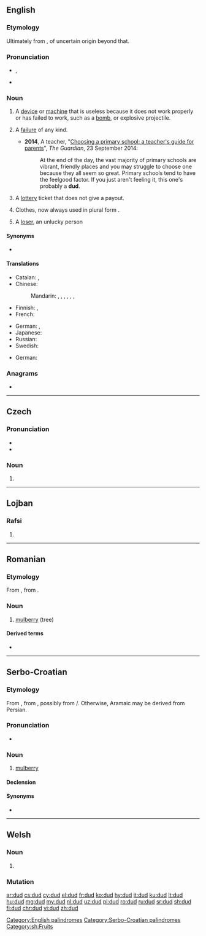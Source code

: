 {{also|-dud}}
==English==

===Etymology===
Ultimately from {{m|en|dudde||ragged clothing or cloth}}, of uncertain origin beyond that.

===Pronunciation===
* {{enPR|dŭd}}, {{IPA|/dʌd/|lang=en}}
* {{rhymes|ʌd|lang=en}}

===Noun===
{{en-noun}}

# {{lb|en|informal}} A [[device]] or [[machine]] that is useless because it does not work properly or has failed to work, such as a [[bomb]], or explosive projectile.
# {{lb|en|informal}} A [[failure]] of any kind.
#* '''2014''', A teacher, "[http://www.theguardian.com/education/2014/sep/23/choosing-primary-school-guide-teachers-guide-for-parents Choosing a primary school: a teacher's guide for parents]", ''The Guardian'', 23 September 2014:
#*: At the end of the day, the vast majority of primary schools are vibrant, friendly places and you may struggle to choose one because they all seem so great. Primary schools tend to have the feelgood factor. If you just aren't feeling it, this one's probably a '''dud'''.
# A [[lottery]] ticket that does not give a payout.
# {{lb|en|obsolete}} Clothes, now always used in plural form {{m|en|duds}}.
# A [[loser]], an unlucky person

====Synonyms====
* {{sense|losing lottery ticket}} {{l|en|blank}}

====Translations====
{{trans-top|broken or nonfunctional device that does not perform its intended function}}
* Catalan: {{t+|ca|fracàs|m}}, {{t|ca|pífia|f}}
* Chinese:
*: Mandarin: {{t|cmn|瞎炮|tr=xiāpào|sc=Hani}} {{qualifier|unexploded ordnance}}, {{t|cmn|啞炮|sc=Hani}}, {{t|cmn|哑炮|tr=yǎpào|sc=Hani}} {{qualifier|unexploded ordnance}}, {{t|cmn|啞彈|sc=Hani}}, {{t|cmn|哑弹|tr=yǎdàn|sc=Hani}}, {{t|cmn|瞎彈|sc=Hani}}, {{t|cmn|瞎弹|tr=xiādàn|sc=Hani}}
* Finnish: {{t+|fi|susi}}, {{t+|fi|suutari}}
* French: {{t|fr|[[munition]] [[non]] [[explosée]]}} {{qualifier|unexploded ordnance}}
{{trans-mid}}
* German: {{t+|de|Blindgänger|m}} {{qualifier|unexploded ordnance}}, {{t+|de|Versager|m}} {{qualifier|malfunctioning detonator or cartridge}}
* Japanese: {{t|ja|不発弾|tr=ふはつだん, fuhatsudan|sc=Jpan}} {{qualifier|unexploded ordnance}}
* Russian: {{t|ru|[[неразорва́вшийся]] [[снаря́д]]|m}} {{qualifier|unexploded ordnance}}
* Swedish: {{t+|sv|blindgångare|c}}
{{trans-bottom}}

{{trans-top|lottery ticket that does not give a payout}}
* German: {{t+|de|Niete|f}}
{{trans-mid}}
{{trans-bottom}}

{{trans-see|obsolete: clothes|duds}}

{{trans-see|loser}}

===Anagrams===
* {{l|en|DDU}}

[[Category:English palindromes]]

----

==Czech==

===Pronunciation===
* {{IPA|/dut/|lang=cs}}
* {{rhymes|ut|lang=cs}}

===Noun===
{{cs-noun form}}

# {{inflection of|dudy||gen|p|lang=cs}}

----

==Lojban==

===Rafsi===
{{jbo-rafsi}}

# {{jbo-rafsi of|dunda}}

----

==Romanian==

===Etymology===
From {{etyl|ota|ro}} {{m|ota|طوت|tr=tut, dut|sc=ota-Arab}}, from {{etyl|fa|ro}} {{m|fa|توت|tr=tut|sc=fa-Arab}}.

===Noun===
{{ro-noun|m|duzi}}

# [[mulberry]] (tree)

====Derived terms====
* {{l|ro|dudă}}

----

==Serbo-Croatian==

===Etymology===
From {{etyl|ota|sh}} {{m|ota|طوت|tr=tut, dut|sc=ota-Arab}}, from {{etyl|fa|sh}} {{m|fa|توت|tr=tut|sc=fa-Arab}}, possibly from {{etyl|arc|sh}} {{m|arc|sc=Syrc|ܬܘܬܐ}}/{{m|arc|תותא||sc=Hebr|tr=tuta}}. Otherwise, Aramaic may be derived from Persian.

===Pronunciation===
* {{IPA|/dûd/|lang=sh}}

===Noun===
{{sh-noun|g=m|head=dȕd|r|дуд|ду̏д}}

# [[mulberry]] {{gloss|fruit}}

====Declension====
{{sh-decl-noun
|dud|dudovi
|duda|dudova
|dudu|dudovima
|dud|dudove
|dude|dudovi
|dudu|dudovima
|dudom|dudovima
}}

====Synonyms====
* {{l|sh|mȗrva}}

[[Category:Serbo-Croatian palindromes]]
[[Category:sh:Fruits]]

----

==Welsh==

===Noun===
{{head|cy|mutated noun}}

# {{soft mutation of|tud|lang=cy}}

===Mutation===
{{cy-mut-auto|tud}}

[[ar:dud]]
[[cs:dud]]
[[cy:dud]]
[[el:dud]]
[[fr:dud]]
[[ko:dud]]
[[hy:dud]]
[[it:dud]]
[[ku:dud]]
[[lt:dud]]
[[hu:dud]]
[[mg:dud]]
[[my:dud]]
[[nl:dud]]
[[uz:dud]]
[[pl:dud]]
[[ro:dud]]
[[ru:dud]]
[[sr:dud]]
[[sh:dud]]
[[fi:dud]]
[[chr:dud]]
[[vi:dud]]
[[zh:dud]]